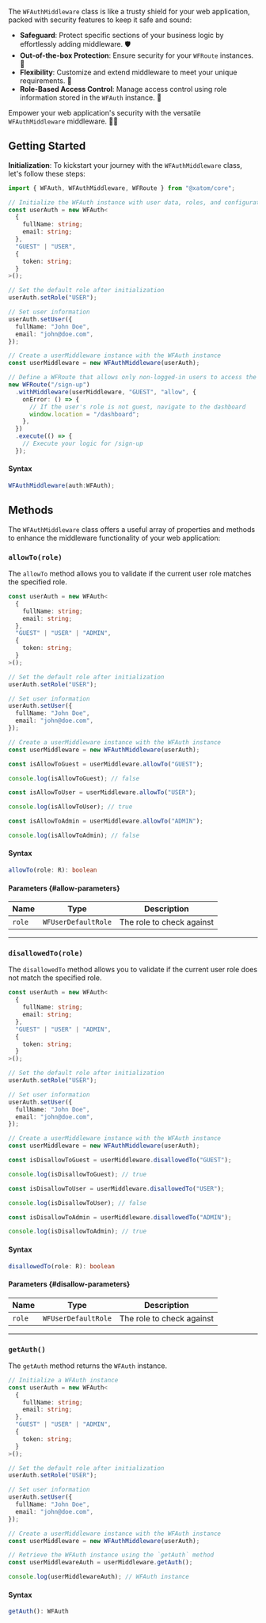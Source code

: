 The `WFAuthMiddleware` class is like a trusty shield for your web application, packed with security features to keep it safe and sound:

- **Safeguard**: Protect specific sections of your business logic by effortlessly adding middleware. 🛡️
- **Out-of-the-box Protection**: Ensure security for your `WFRoute` instances. 🚧
- **Flexibility**: Customize and extend middleware to meet your unique requirements. 🧩
- **Role-Based Access Control**: Manage access control using role information stored in the `WFAuth` instance. 👤

Empower your web application's security with the versatile `WFAuthMiddleware` middleware. 🔐💪

## Getting Started

**Initialization**: To kickstart your journey with the `WFAuthMiddleware` class, let's follow these steps:

```typescript title="Example"
import { WFAuth, WFAuthMiddleware, WFRoute } from "@xatom/core";

// Initialize the WFAuth instance with user data, roles, and configuration
const userAuth = new WFAuth<
  {
    fullName: string;
    email: string;
  },
  "GUEST" | "USER",
  {
    token: string;
  }
>();

// Set the default role after initialization
userAuth.setRole("USER");

// Set user information
userAuth.setUser({
  fullName: "John Doe",
  email: "john@doe.com",
});

// Create a userMiddleware instance with the WFAuth instance
const userMiddleware = new WFAuthMiddleware(userAuth);

// Define a WFRoute that allows only non-logged-in users to access the sign-up page
new WFRoute("/sign-up")
  .withMiddleware(userMiddleware, "GUEST", "allow", {
    onError: () => {
      // If the user's role is not guest, navigate to the dashboard
      window.location = "/dashboard";
    },
  })
  .execute(() => {
    // Execute your logic for /sign-up
  });
```

#### Syntax

```typescript
WFAuthMiddleware(auth:WFAuth);
```

## Methods

The `WFAuthMiddleware` class offers a useful array of properties and methods to enhance the middleware functionality of your web application:

### `allowTo(role)`

The `allowTo` method allows you to validate if the current user role matches the specified role.

```typescript title="Example"
const userAuth = new WFAuth<
  {
    fullName: string;
    email: string;
  },
  "GUEST" | "USER" | "ADMIN",
  {
    token: string;
  }
>();

// Set the default role after initialization
userAuth.setRole("USER");

// Set user information
userAuth.setUser({
  fullName: "John Doe",
  email: "john@doe.com",
});

// Create a userMiddleware instance with the WFAuth instance
const userMiddleware = new WFAuthMiddleware(userAuth);

const isAllowToGuest = userMiddleware.allowTo("GUEST");

console.log(isAllowToGuest); // false

const isAllowToUser = userMiddleware.allowTo("USER");

console.log(isAllowToUser); // true

const isAllowToAdmin = userMiddleware.allowTo("ADMIN");

console.log(isAllowToAdmin); // false
```

#### Syntax

```typescript
allowTo(role: R): boolean
```

#### Parameters {#allow-parameters}

| Name   | Type                | Description               |
| ------ | ------------------- | ------------------------- |
| `role` | `WFUserDefaultRole` | The role to check against |

---

### `disallowedTo(role)`

The `disallowedTo` method allows you to validate if the current user role does not match the specified role.

```typescript title="Example"
const userAuth = new WFAuth<
  {
    fullName: string;
    email: string;
  },
  "GUEST" | "USER" | "ADMIN",
  {
    token: string;
  }
>();

// Set the default role after initialization
userAuth.setRole("USER");

// Set user information
userAuth.setUser({
  fullName: "John Doe",
  email: "john@doe.com",
});

// Create a userMiddleware instance with the WFAuth instance
const userMiddleware = new WFAuthMiddleware(userAuth);

const isDisallowToGuest = userMiddleware.disallowedTo("GUEST");

console.log(isDisallowToGuest); // true

const isDisallowToUser = userMiddleware.disallowedTo("USER");

console.log(isDisallowToUser); // false

const isDisallowToAdmin = userMiddleware.disallowedTo("ADMIN");

console.log(isDisallowToAdmin); // true
```

#### Syntax

```typescript
disallowedTo(role: R): boolean
```

#### Parameters {#disallow-parameters}

| Name   | Type                | Description               |
| ------ | ------------------- | ------------------------- |
| `role` | `WFUserDefaultRole` | The role to check against |

---

### `getAuth()`

The `getAuth` method returns the `WFAuth` instance.

```typescript title="Example"
// Initialize a WFAuth instance
const userAuth = new WFAuth<
  {
    fullName: string;
    email: string;
  },
  "GUEST" | "USER" | "ADMIN",
  {
    token: string;
  }
>();

// Set the default role after initialization
userAuth.setRole("USER");

// Set user information
userAuth.setUser({
  fullName: "John Doe",
  email: "john@doe.com",
});

// Create a userMiddleware instance with the WFAuth instance
const userMiddleware = new WFAuthMiddleware(userAuth);

// Retrieve the WFAuth instance using the `getAuth` method
const userMiddlewareAuth = userMiddleware.getAuth();

console.log(userMiddlewareAuth); // WFAuth instance
```

#### Syntax

```typescript
getAuth(): WFAuth
```
